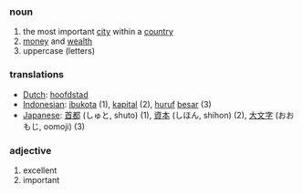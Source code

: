 === noun ===
# the most important [[city]] within a [[country]]
# [[money]] and [[wealth]]
# uppercase (letters)

=== translations ===
*[[Dutch]]: [[hoofdstad]]
*[[Indonesian]]: [[ibukota]] (1), [[kapital]] (2), [[huruf]] [[besar]] (3)
*[[Japanese]]: [[首都]] (しゅと, shuto) (1), [[資本]] (しほん, shihon) (2), [[大文字]] (おおもじ, oomoji) (3)

=== adjective ===
# excellent
# important